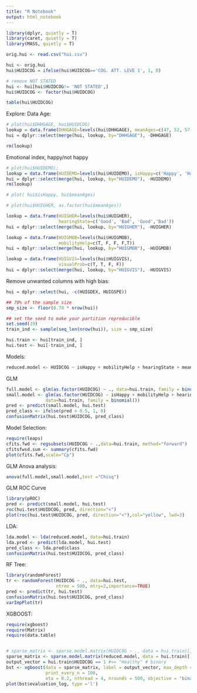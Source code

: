 ```yaml
---
title: "R Notebook"
output: html_notebook
---
```


```r
library(dplyr, quietly = T)
library(caret, quietly = T)
library(MASS, quietly = T)
```

```r
orig.hui <- read.csv("hui.csv")
```


```r
hui <- orig.hui
hui$HUIDCOG = ifelse(hui$HUIDCOG=='COG. ATT. LEVE 1', 1, 0)

# remove NOT STATED
hui <- hui[hui$HUIDCOG!= 'NOT STATED',]
hui$HUIDCOG <- factor(hui$HUIDCOG)

table(hui$HUIDCOG)

```

Explore: Data
Age:
```r
# plot(hui$DHHGAGE, hui$HUIDCOG)
lookup = data.frame(DHHGAGE=levels(hui$DHHGAGE), meanAges=c(47, 52, 57, 62, 67, 72, 77, 82, 87))
hui = dplyr::select(merge(hui, lookup, by="DHHGAGE"), -DHHGAGE)

rm(lookup)
```

Emotional index, happy/not happy
```r
# plot(hui$HUIDEMO); 
lookup = data.frame(HUIDEMO=levels(hui$HUIDEMO), isHappy=c('Happy', 'Happy', 'Unhappy','Unhappy','Unhappy','Unhappy'))
hui = dplyr::select(merge(hui, lookup, by="HUIDEMO"), -HUIDEMO)
rm(lookup)

# plot( hui$isHappy, hui$meanAges)
```

```r
# plot(hui$HUIGHER, as.factor(hui$meanAges))

lookup = data.frame(HUIGHER=levels(hui$HUIGHER), 
                    hearingState=c('Good', 'Bad', 'Good','Bad'))
hui = dplyr::select(merge(hui, lookup, by="HUIGHER"), -HUIGHER)
```

```r
lookup = data.frame(HUIGMOB=levels(hui$HUIGMOB), 
                    mobilityHelp=c(T, F, F, F,T))
hui = dplyr::select(merge(hui, lookup, by="HUIGMOB"), -HUIGMOB)
```

```r
lookup = data.frame(HUIGVIS=levels(hui$HUIGVIS), 
                    visualProb=c(T, T, F, F))
hui = dplyr::select(merge(hui, lookup, by="HUIGVIS"), -HUIGVIS)
```

Remove unwanted columns with high bias:
```r
hui = dplyr::select(hui, -c(HUIGDEX, HUIGSPE))
```


```r
## 70% of the sample size
smp_size <- floor(0.70 * nrow(hui))

## set the seed to make your partition reproducible
set.seed(19)
train_ind <- sample(seq_len(nrow(hui)), size = smp_size)

hui.train <- hui[train_ind, ]
hui.test <- hui[-train_ind, ]
```

Models:
```r
reduced.model <- HUIDCOG ~ isHappy + mobilityHelp + hearingState + meanAges
```

GLM
```r
full.model <- glm(as.factor(HUIDCOG) ~ ., data=hui.train, family = binomial())
small.model <- glm(as.factor(HUIDCOG) ~ isHappy + mobilityHelp + hearingState + meanAges,
               data=hui.train, family = binomial())
pred <- predict(small.model, hui.test)
pred_class <- ifelse(pred > 0.5, 1, 0)
confusionMatrix(hui.test$HUIDCOG, pred_class)
```

Model Selection:
```r
require(leaps)
cfits.fwd <- regsubsets(HUIDCOG ~ .,data=hui.train, method="forward")
cfitsfwsd.sum <- summary(cfits.fwd)
plot(cfits.fwd,scale="Cp")
```

GLM Anova analysis:
```r
anova(full.model,small.model,test ="Chisq")
```

GLM ROC Curve
```r
library(pROC)
pred <- predict(small.model, hui.test)
roc(hui.test$HUIDCOG, pred, direction="<")
plot(roc(hui.test$HUIDCOG, pred, direction="<"),col="yellow", lwd=3)
```



LDA:

```r
lda.model <- lda(reduced.model, data=hui.train)
lda.pred <- predict(lda.model, hui.test)
pred_class <- lda.pred$class
confusionMatrix(hui.test$HUIDCOG, pred_class)
```
RF Tree:
```r
library(randomForest)
tr <- randomForest(HUIDCOG ~ ., data=hui.test, 
                   ntree = 500, mtry=2,importance=TRUE)
pred <- predict(tr, hui.test)
confusionMatrix(hui.test$HUIDCOG, pred_class)
varImpPlot(tr)
```

XGBOOST:
```r
require(xgboost)
require(Matrix)
require(data.table)


# sparse_matrix <- sparse.model.matrix(HUIDCOG ~ ., data = hui.train)[,-1]
sparse_matrix <- sparse.model.matrix(reduced.model, data = hui.train)[,-1]
output_vector = hui.train$HUIDCOG == 1 #== "Healthy" # binary
bst <- xgboost(data = sparse_matrix, label = output_vector, max_depth = 30,
               print_every_n = 100,
               eta = 0.2, nthread = 4, nrounds = 500, objective = "binary:logistic")
plot(bst$evaluation_log, type ='l')

```

